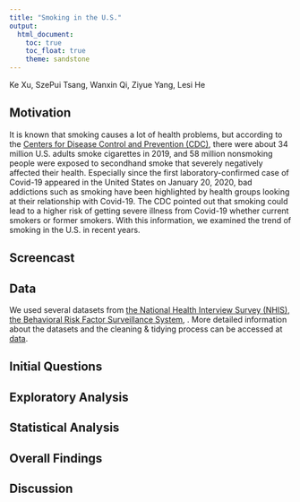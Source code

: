 ```yaml
---
title: "Smoking in the U.S."
output: 
  html_document:
    toc: true
    toc_float: true
    theme: sandstone
---
```


Ke Xu, SzePui Tsang, Wanxin Qi, Ziyue Yang, Lesi He

## Motivation

It is known that smoking causes a lot of health problems, but according to the [Centers for Disease Control and Prevention (CDC)](https://www.cdc.gov/tobacco/about/osh/index.htm), there were about 34 million U.S. adults smoke cigarettes in 2019, and 58 million nonsmoking people were exposed to secondhand smoke that severely negatively affected their health. Especially since the first laboratory-confirmed case of Covid-19 appeared in the United States on January 20, 2020, bad addictions such as smoking have been highlighted by health groups looking at their relationship with Covid-19. The CDC pointed out that smoking could lead to a higher risk of getting severe illness from Covid-19 whether current smokers or former smokers. With this information, we examined the trend of smoking in the U.S. in recent years.

## Screencast


## Data

We used several datasets from [the National Health Interview Survey (NHIS)](https://www.cdc.gov/nchs/nhis/index.htm), [the Behavioral Risk Factor Surveillance System](https://www.cdc.gov/brfss/index.html), . More detailed information about the datasets and the cleaning & tidying process can be accessed at [data](data.html).

## Initial Questions


## Exploratory Analysis


## Statistical Analysis


## Overall Findings


## Discussion





